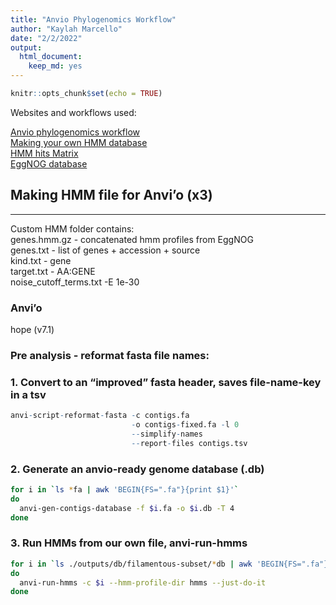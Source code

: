 ```yaml
---
title: "Anvio Phylogenomics Workflow"
author: "Kaylah Marcello"
date: "2/2/2022"
output: 
  html_document: 
    keep_md: yes
---
```


```r
knitr::opts_chunk$set(echo = TRUE)
```

Websites and workflows used:

[Anvio phylogenomics workflow](https://merenlab.org/2017/06/07/phylogenomics/)  
[Making your own HMM database](https://merenlab.org/2016/05/21/archaeal-single-copy-genes/)  
[HMM hits Matrix](https://anvio.org/help/main/programs/anvi-script-gen-hmm-hits-matrix-across-genomes/)  
[EggNOG database](http://eggnog5.embl.de/#/app/results)

## Making HMM file for Anvi'o (x3)
***
Custom HMM folder contains:  
genes.hmm.gz - concatenated hmm profiles from EggNOG  
genes.txt - list of genes + accession + source  
kind.txt - gene  
target.txt - AA:GENE  
noise_cutoff_terms.txt -E 1e-30  

### Anvi'o
hope (v7.1)  

### Pre analysis - reformat fasta file names:
### 1. Convert to an "improved" fasta header, saves file-name-key in a tsv
```r
anvi-script-reformat-fasta -c contigs.fa 
                           -o contigs-fixed.fa -l 0 
                           --simplify-names 
                           --report-files contigs.tsv
```

### 2. Generate an anvio-ready genome database (.db)  
```bash
for i in `ls *fa | awk 'BEGIN{FS=".fa"}{print $1}'`
do
  anvi-gen-contigs-database -f $i.fa -o $i.db -T 4
done
```  

### 3. Run HMMs from our own file, anvi-run-hmms
```bash
for i in `ls ./outputs/db/filamentous-subset/*db | awk 'BEGIN{FS=".fa"}{print $1}'`
do
  anvi-run-hmms -c $i --hmm-profile-dir hmms --just-do-it
done
``` 
